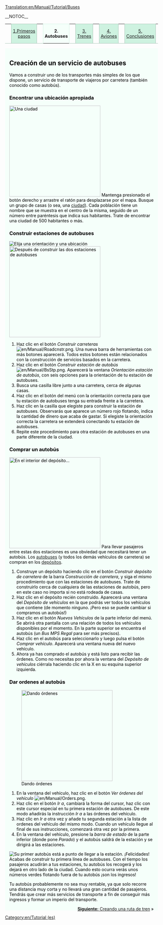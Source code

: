 [[Translation:en/Manual/Tutorial/Buses]]
{{en/Translation (es)|origen=Tutorial/Buses}}

__NOTOC__
{| width="100%" cellspacing="0" cellpadding="0" valign="top" border="0" style="margin-bottom: 0; margin-left: 1px;" |
| style="border: 0; border-bottom:1px solid #a3bfb1; background:none; width:2%" | &nbsp;
| style="padding:0 .3em; background-color:#cef2e0; font-size:90%; border:solid 1px #a3bfb1; text-align:center; width: 12em;"|[[es/Manual/Tutorial/Tutorial|1.Primeros pasos]]
| style="border: 0; border-bottom:1px solid #a3bfb1; background:none; width:2%" | &nbsp;
| style="padding:0 .3em; background-color:white; border:solid 1px #cef2e0; border-bottom: 0; text-align:center; font-size:90%; font-weight:bold; background-color:#f5fffa; width: 12em;" | '''2. Autobuses'''
| style="border: 0; border-bottom:1px solid #a3bfb1; background:none; width:2%" | &nbsp;
| style="padding:0 .3em; background-color:#cef2e0; font-size:90%; border:solid 1px #a3bfb1; text-align:center; width: 12em;"|[[es/Manual/Tutorial/Trenes|3. Trenes]]
| style="border: 0; border-bottom:1px solid #a3bfb1; background:none; width:2%" | &nbsp;
| style="padding:0 .3em; background-color:#cef2e0; font-size:90%; border:solid 1px #a3bfb1; text-align:center; width: 12em;"|[[es/Manual/Tutorial/Aviones|4. Aviones]]
| style="border: 0; border-bottom:1px solid #a3bfb1; background:none; width:2%" | &nbsp;
| style="padding:0 .3em; background-color:#cef2e0; font-size:90%; border:solid 1px #a3bfb1; text-align:center; width: 12em;"| [[en/Es/Tutorial/Conclusiones|5. Conclusiones]]
| style="border: 0; border-bottom:1px solid #a3bfb1; background:none;" | &nbsp;
|}
<div style="padding:.5em 1em 1em 1em; border-top:none; background-color:#f5fffa; color:#000;">
==Creación de un servicio de autobuses==
Vamos a construir uno de los transportes más simples de los que dispone, un servicio de transporte de viajeros por carretera (también conocido como autobús).

===Encontrar una ubicación apropiada===
[[File:en/Manual/Tutorial bus 1.png|thumb|300px|right|Una ciudad]]
Mantenga presionado el botón derecho y arrastre el ratón para desplazarse por el mapa. Busque un grupo de casas (o sea, una [[en/Es/Ciudad|ciudad]]). Cada población tiene un nombre que se muestra en el centro de la misma, seguido de un número entre paréntesis que indica sus habitantes. Trate de encontrar una ciudad de 500 habitantes o más.


===Construir estaciones de autobuses===
[[File:es/Manual/Tutorial bus 2.png|frame|right|Elija una orientación y una ubicación]]
[[File:en/Manual/Tutorial bus 4.png|thumb|300px|right|Después de construir las dos estaciones de autobuses]]
#Haz clic en el botón ''Construir carreteras'' [[File:en/Manual/Roadcnstr.png]]. Una nueva barra de herramientas con más botones aparecerá. Todos estos botones están relacionados con la construcción de servicios basados en la carretera.
#Haz clic en el botón ''Construir estación de autobús'' [[File:en/Manual/BsStp.png]]. Aparecerá la ventana ''Orientación estación de autobús'', con seis opciones para la orientación de tu estación de autobuses.
#Busca una casilla libre junto a una carretera, cerca de algunas casas.
#Haz clic en el botón del menú con la orientación correcta para que tu estación de autobuses tenga su entrada frente a la carretera.
#Haz clic en la casilla que elegiste para construir la estación de autobuses. Observarás que aparece un número rojo flotando, indica la cantidad de dinero que acaba de gastar. Si elegiste la orientación correcta la carretera se extenderá conectando tu estación de autobuses.
#Repite este procedimiento para otra estación de autobuses en una parte diferente de la ciudad.
{{en/-}}

===Comprar un autobús===
[[File:en/Manual/Tutorial bus 5.png|thumb|300px|right|En el interior del depósito...]]
Para llevar pasajeros entre estas dos estaciones es una obviedad que necesitará tener un autobús. Los [[en/Es/Autobuses|autobuses]] (y todos los demás vehículos de carretera) se compran en los [[en/Es/Depósitos de carretera|depósitos]].
#Construye un depósito haciendo clic en el botón ''Construir depósito de carretera'' de la barra ''Construcción de carretera'', y siga el mismo procedimiento que con las estaciones de autobuses. Trate de construirlo cerca de cualquiera de las estaciones de autobús, pero en este caso no importa si no está rodeada de casas.
#Haz clic en el depósito recién construido. Aparecerá una ventana del ''Depósito de vehículos'' en la que podrás ver todos los vehículos que contiene (de momento ninguno. ¡Pero eso se puede cambiar si compramos un autobús!)
#Haz clic en el botón ''Nuevos Vehículos'' de la parte inferior del menú. Se abrirá otra pantalla con una relación de todos los vehículos disponibles por el momento. En la parte superior se encuentra el autobús (un ''Bus MPS Regal'' para ser más precisos).
#Haz clic en el autobús para seleccionarlo y luego pulsa el botón ''Comprar vehículo''. Aparecerá una ventana nueva del nuevo vehículo.
#Ahora ya has comprado el autobús y está listo para recibir las órdenes. Como no necesitas por ahora la ventana del ''Depósito de vehículos'' ciérrala haciendo clic en la X en su esquina superior izquierda.
{{en/-}}

===Dar ordenes al autobús===
[[File:en/Manual/Tutorial bus 6.png|thumb|300px|right|Dando órdenes]]
#En la ventana del vehículo, haz clic en el botón ''Ver órdenes del vehículo'' [[File:en/Manual/Orders.png]].
#Haz clic en el botón ''Ir a'', cambiará la forma del cursor, haz clic con este cursor especial en tu primera estación de autobuses. De este modo añadirás la instrucción ''Ir a <nombre de la estación>'' a las órdenes del vehículo.
#Haz clic en ''Ir a'' otra vez y añade tu segunda estación a la lista de ordenes del vehículo del mismo modo. Cuando un vehículo llegue al final de sus instrucciones, comenzará otra vez por la primera.
#En la ventana del vehículo, presione la ''barra de estado'' de la parte inferior (donde pone ''Parado'') y el autobús saldrá de la estación y se dirigirá a las estaciones.
{{en/-}}
[[File:en/Manual/Tutorial bus 7.png|frame|right|Su primer autobús está a punto de llegar a la estación.]]
¡Felicidades! Acabas de construir tu primera línea de autobuses. Con el tiempo los pasajeros acudirán a tus estaciones, tu autobús los recogerá y los dejará en otro lado de la ciudad. Cuando esto ocurra verás unos números verdes flotando fuera de tu autobús ¡son los ingresos!

Tu autobús probablemente no sea muy rentable, ya que solo recorre una distancia muy corta y no llevará una gran cantidad de pasajeros. Tendrás que crear más servicios de transporte a fin de conseguir más ingresos y formar un imperio del transporte.

<span style="float: right">[[es/Manual/Tutorial/Trenes|'''Siguiente:''' Creando una ruta de tren]] &raquo;</span>
</div>

[[Category:en/Tutorial (es)]]